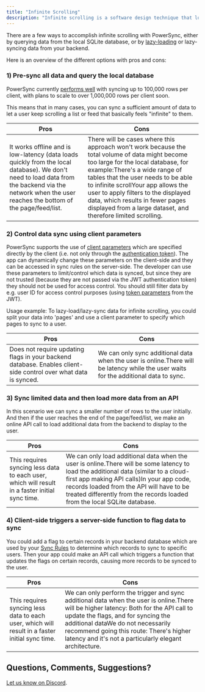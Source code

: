 ```yaml
---
title: "Infinite Scrolling"
description: "Infinite scrolling is a software design technique that loads content continuously as the user scrolls down the page/screen."
---
```


There are a few ways to accomplish infinite scrolling with PowerSync, either by querying data from the local SQLite database, or by [lazy-loading](https://en.wikipedia.org/wiki/Lazy%5Floading) or lazy-syncing data from your backend.

Here is an overview of the different options with pros and cons:

### 1) Pre-sync all data and query the local database

PowerSync currently [performs well](/resources/performance-and-limits) with syncing up to 100,000 rows per client, with plans to scale to over 1,000,000 rows per client soon.

This means that in many cases, you can sync a sufficient amount of data to let a user keep scrolling a list or feed that basically feels "infinite" to them.

| Pros                                                                                                                                                                                                  | Cons                                                                                                                                                                                                                                                                                                                                                                                          |
| ----------------------------------------------------------------------------------------------------------------------------------------------------------------------------------------------------- | --------------------------------------------------------------------------------------------------------------------------------------------------------------------------------------------------------------------------------------------------------------------------------------------------------------------------------------------------------------------------------------------- |
| It works offline and is low-latency (data loads quickly from the local database). We don't need to load data from the backend via the network when the user reaches the bottom of the page/feed/list. | There will be cases where this approach won't work because the total volume of data might become too large for the local database, for example:There's a wide range of tables that the user needs to be able to infinite scrollYour app allows the user to apply filters to the displayed data, which results in fewer pages displayed from a large dataset, and therefore limited scrolling. |

### 2) Control data sync using client parameters

PowerSync supports the use of [client parameters](/usage/sync-rules/advanced-topics/client-parameters-beta) which are specified directly by the client (i.e. not only through the [authentication token](/usage/installation/authentication-setup/custom)). The app can dynamically change these parameters on the client-side and they can be accessed in sync rules on the server-side. The developer can use these parameters to limit/control which data is synced, but since they are not trusted (because they are not passed via the JWT authentication token) they should not be used for access control. You should still filter data by e.g. user ID for access control purposes (using [token parameters](/usage/sync-rules/parameter-queries) from the JWT).

Usage example: To lazy-load/lazy-sync data for infinite scrolling, you could split your data into 'pages' and use a client parameter to specify which pages to sync to a user.

| Pros                                                                                                            | Cons                                                                                                                                 |
| --------------------------------------------------------------------------------------------------------------- | ------------------------------------------------------------------------------------------------------------------------------------ |
| Does not require updating flags in your backend database. Enables client-side control over what data is synced. | We can only sync additional data when the user is online.There will be latency while the user waits for the additional data to sync. |

### 3) Sync limited data and then load more data from an API

In this scenario we can sync a smaller number of rows to the user initially. And then if the user reaches the end of the page/feed/list, we make an online API call to load additional data from the backend to display to the user.

| Pros                                                                                           | Cons                                                                                                                                                                                                                                                                                                     |
| ---------------------------------------------------------------------------------------------- | -------------------------------------------------------------------------------------------------------------------------------------------------------------------------------------------------------------------------------------------------------------------------------------------------------- |
| This requires syncing less data to each user, which will result in a faster initial sync time. | We can only load additional data when the user is online.There will be some latency to load the additional data (similar to a cloud-first app making API calls)In your app code, records loaded from the API will have to be treated differently from the records loaded from the local SQLite database. |

### 4) Client-side triggers a server-side function to flag data to sync

You could add a flag to certain records in your backend database which are used by your [Sync Rules](/usage/sync-rules) to determine which records to sync to specific users. Then your app could make an API call which triggers a function that updates the flags on certain records, causing more records to be synced to the user.

| Pros                                                                                           | Cons                                                                                                                                                                                                                                                                                                                    |
| ---------------------------------------------------------------------------------------------- | ----------------------------------------------------------------------------------------------------------------------------------------------------------------------------------------------------------------------------------------------------------------------------------------------------------------------- |
| This requires syncing less data to each user, which will result in a faster initial sync time. | We can only perform the trigger and sync additional data when the user is online.There will be higher latency: Both for the API call to update the flags, and for syncing the additional dataWe do not necessarily recommend going this route: There's higher latency and it's not a particularly elegant architecture. |

## Questions, Comments, Suggestions?

[Let us know on Discord](https://discord.gg/powersync).
